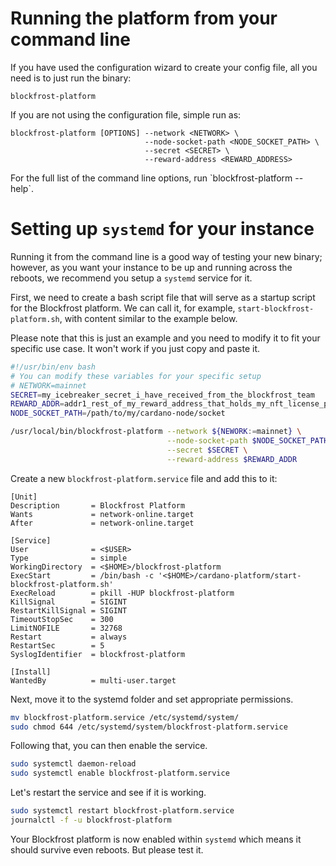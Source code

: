 
# Running the platform from your command line

If you have used the configuration wizard to create your config file, all you need
is to just run the binary:

```console
blockfrost-platform
```

If you are not using the configuration file, simple run as:

```console
blockfrost-platform [OPTIONS] --network <NETWORK> \
                              --node-socket-path <NODE_SOCKET_PATH> \
                              --secret <SECRET> \
                              --reward-address <REWARD_ADDRESS>
```

<Callout>
  For the full list of the command line options, run `blockfrost-platform
  --help`.
</Callout>

# Setting up `systemd` for your instance

Running it from the command line is a good way of testing your new binary; however, as you want your instance
to be up and running across the reboots, we recommend you setup a `systemd` service for it.

First, we need to create a bash script file that will serve as a startup script for the Blockfrost platform.
We can call it, for example, `start-blockfrost-platform.sh`, with content similar to the example below.

Please note that this is just an example and you need to modify it to fit your specific use case.
It won't work if you just copy and paste it.

```bash
#!/usr/bin/env bash
# You can modify these variables for your specific setup
# NETWORK=mainnet
SECRET=my_icebreaker_secret_i_have_received_from_the_blockfrost_team
REWARD_ADDR=addr1_rest_of_my_reward_address_that_holds_my_nft_license_provided_by_the_blockfrost_team
NODE_SOCKET_PATH=/path/to/my/cardano-node/socket

/usr/local/bin/blockfrost-platform --network ${NEWORK:=mainnet} \
                                   --node-socket-path $NODE_SOCKET_PATH \
                                   --secret $SECRET \
                                   --reward-address $REWARD_ADDR
```

Create a new `blockfrost-platform.service` file and add this to it:

```systemd
[Unit]
Description       = Blockfrost Platform
Wants             = network-online.target
After             = network-online.target

[Service]
User              = <$USER>
Type              = simple
WorkingDirectory  = <$HOME>/blockfrost-platform
ExecStart         = /bin/bash -c '<$HOME>/cardano-platform/start-blockfrost-platform.sh'
ExecReload        = pkill -HUP blockfrost-platform
KillSignal        = SIGINT
RestartKillSignal = SIGINT
TimeoutStopSec    = 300
LimitNOFILE       = 32768
Restart           = always
RestartSec        = 5
SyslogIdentifier  = blockfrost-platform

[Install]
WantedBy          = multi-user.target
```

Next, move it to the systemd folder and set appropriate permissions.

```bash
mv blockfrost-platform.service /etc/systemd/system/
sudo chmod 644 /etc/systemd/system/blockfrost-platform.service
```

Following that, you can then enable the service.

```bash
sudo systemctl daemon-reload
sudo systemctl enable blockfrost-platform.service
```

Let's restart the service and see if it is working.

```bash
sudo systemctl restart blockfrost-platform.service
journalctl -f -u blockfrost-platform
```

Your Blockfrost platform is now enabled within `systemd` which means it should survive even reboots. But please test it.

